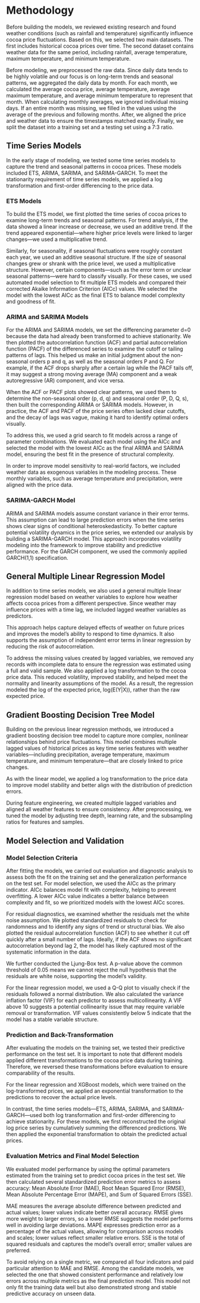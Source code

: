 # Methodology

Before building the models, we reviewed existing research and found weather conditions (such as rainfall and temperature) significantly influence cocoa price fluctuations. Based on this, we selected two main datasets. The first includes historical cocoa prices over time. The second dataset contains weather data for the same period, including rainfall, average temperature, maximum temperature, and minimum temperature. 

Before modeling, we preprocessed the raw data. Since daily data tends to be highly volatile and our focus is on long-term trends and seasonal patterns, we aggregated the daily data by month. For each month, we calculated the average cocoa price, average temperature, average maximum temperature, and average minimum temperature to represent that month. When calculating monthly averages, we ignored individual missing days. If an entire month was missing, we filled in the values using the average of the previous and following months. After, we aligned the price and weather data to ensure the timestamps matched exactly. Finally, we split the dataset into a training set and a testing set using a 7:3 ratio.

## Time Series Models

In the early stage of modeling, we tested some time series models to capture the trend and seasonal patterns in cocoa prices. These models included ETS, ARIMA, SARIMA, and SARIMA-GARCH. To meet the stationarity requirement of time series models, we applied a log transformation and first-order differencing to the price data.

### ETS Models

To build the ETS model, we first plotted the time series of cocoa prices to examine long-term trends and seasonal patterns. For trend analysis, if the data showed a linear increase or decrease, we used an additive trend. If the trend appeared exponential—where higher price levels were linked to larger changes—we used a multiplicative trend.

Similarly, for seasonality, if seasonal fluctuations were roughly constant each year, we used an additive seasonal structure. If the size of seasonal changes grew or shrank with the price level, we used a multiplicative structure. However, certain components—such as the error term or unclear seasonal patterns—were hard to classify visually. For these cases, we used automated model selection to fit multiple ETS models and compared their corrected Akaike Information Criterion (AICc) values. We selected the model with the lowest AICc as the final ETS to balance model complexity and goodness of fit.

### ARIMA and SARIMA Models

For the ARIMA and SARIMA models, we set the differencing parameter d=0 because the data had already been transformed to achieve stationarity. We then plotted the autocorrelation function (ACF) and partial autocorrelation function (PACF) of the differenced series to examine the cutoff or tailing patterns of lags. This helped us make an initial judgment about the non-seasonal orders p and q, as well as the seasonal orders P and Q. For example, if the ACF drops sharply after a certain lag while the PACF tails off, it may suggest a strong moving average (MA) component and a weak autoregressive (AR) component, and vice versa.

When the ACF or PACF plots showed clear patterns, we used them to determine the non-seasonal order (p, d, q) and seasonal order (P, D, Q, s), then built the corresponding ARIMA or SARIMA models. However, in practice, the ACF and PACF of the price series often lacked clear cutoffs, and the decay of lags was vague, making it hard to identify optimal orders visually.

To address this, we used a grid search to fit models across a range of parameter combinations. We evaluated each model using the AICc and selected the model with the lowest AICc as the final ARIMA and SARIMA model, ensuring the best fit in the presence of structural complexity.

In order to improve model sensitivity to real-world factors, we included weather data as exogenous variables in the modeling process. These monthly variables, such as average temperature and precipitation, were aligned with the price data.

### SARIMA-GARCH Model

ARIMA and SARIMA models assume constant variance in their error terms. This assumption can lead to large prediction errors when the time series shows clear signs of conditional heteroskedasticity. To better capture potential volatility dynamics in the price series, we extended our analysis by building a SARIMA-GARCH model. This approach incorporates volatility modeling into the framework to improve stability and predictive performance. For the GARCH component, we used the commonly applied GARCH(1,1) specification.

## General Multiple Linear Regression Model

In addition to time series models, we also used a general multiple linear regression model based on weather variables to explore how weather affects cocoa prices from a different perspective. Since weather may influence prices with a time lag, we included lagged weather variables as predictors.

This approach helps capture delayed effects of weather on future prices and improves the model’s ability to respond to time dynamics. It also supports the assumption of independent error terms in linear regression by reducing the risk of autocorrelation.

To address the missing values created by lagged variables, we removed any records with incomplete data to ensure the regression was estimated using a full and valid sample. We also applied a log transformation to the cocoa price data. This reduced volatility, improved stability, and helped meet the normality and linearity assumptions of the model. As a result, the regression modeled the log of the expected price, log(E(Y|X)), rather than the raw expected price.

## Gradient Boosting Decision Tree Model

Building on the previous linear regression methods, we introduced a gradient boosting decision tree model to capture more complex, nonlinear relationships behind price fluctuations. This model combines multiple lagged values of historical prices as key time series features with weather variables—including precipitation, average temperature, maximum temperature, and minimum temperature—that are closely linked to price changes. 

As with the linear model, we applied a log transformation to the price data to improve model stability and better align with the distribution of prediction errors. 

During feature engineering, we created multiple lagged variables and aligned all weather features to ensure consistency. After preprocessing, we tuned the model by adjusting tree depth, learning rate, and the subsampling ratios for features and samples. 

## Model Selection and Validation

### Model Selection Criteria

After fitting the models, we carried out evaluation and diagnostic analysis to assess both the fit on the training set and the generalization performance on the test set. For model selection, we used the AICc as the primary indicator. AICc balances model fit with complexity, helping to prevent overfitting. A lower AICc value indicates a better balance between complexity and fit, so we prioritized models with the lowest AICc scores.

For residual diagnostics, we examined whether the residuals met the white noise assumption. We plotted standardized residuals to check for randomness and to identify any signs of trend or structural bias. We also plotted the residual autocorrelation function (ACF) to see whether it cut off quickly after a small number of lags. Ideally, if the ACF shows no significant autocorrelation beyond lag 2, the model has likely captured most of the systematic information in the data.

We further conducted the Ljung-Box test. A p-value above the common threshold of 0.05 means we cannot reject the null hypothesis that the residuals are white noise, supporting the model’s validity.

For the linear regression model, we used a Q-Q plot to visually check if the residuals followed a normal distribution. We also calculated the variance inflation factor (VIF) for each predictor to assess multicollinearity. A VIF above 10 suggests a potential collinearity issue that may require variable removal or transformation. VIF values consistently below 5 indicate that the model has a stable variable structure.

### Prediction and Back-Transformation

After evaluating the models on the training set, we tested their predictive performance on the test set. It is important to note that different models applied different transformations to the cocoa price data during training. Therefore, we reversed these transformations before evaluation to ensure comparability of the results.

For the linear regression and XGBoost models, which were trained on the log-transformed prices, we applied an exponential transformation to the predictions to recover the actual price levels.

In contrast, the time series models—ETS, ARIMA, SARIMA, and SARIMA-GARCH—used both log transformation and first-order differencing to achieve stationarity. For these models, we first reconstructed the original log price series by cumulatively summing the differenced predictions. We then applied the exponential transformation to obtain the predicted actual prices.

### Evaluation Metrics and Final Model Selection

We evaluated model performance by using the optimal parameters estimated from the training set to predict cocoa prices in the test set. We then calculated several standardized prediction error metrics to assess accuracy: Mean Absolute Error (MAE), Root Mean Squared Error (RMSE), Mean Absolute Percentage Error (MAPE), and Sum of Squared Errors (SSE).

MAE measures the average absolute difference between predicted and actual values; lower values indicate better overall accuracy. RMSE gives more weight to larger errors, so a lower RMSE suggests the model performs well in avoiding large deviations. MAPE expresses prediction error as a percentage of the actual values, allowing for comparison across models and scales; lower values reflect smaller relative errors. SSE is the total of squared residuals and captures the model’s overall error; smaller values are preferred.

To avoid relying on a single metric, we compared all four indicators and paid particular attention to MAE and RMSE. Among the candidate models, we selected the one that showed consistent performance and relatively low errors across multiple metrics as the final prediction model. This model not only fit the training data well but also demonstrated strong and stable predictive accuracy on unseen data.
